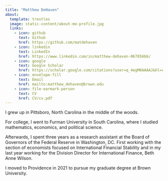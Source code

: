 ```yaml
---
title: "Matthew DeHaven"
about:
  template: trestles
  image: static-content/about-me-profile.jpg
  links:
    - icon: github
      text: Github
      href: https://github.com/matdehaven
    - icon: linkedin
      text: LinkedIn
      href: https://www.linkedin.com/in/matthew-dehaven-067856b6/
    - icon: google
      text: Google Scholar
      href: https://scholar.google.com/citations?user=q_4egM0AAAAJ&hl=en
    - icon: envelope-fill
      text: Email
      href: mailto:matthew_dehaven@brown.edu
    - icon: file-earmark-person
      text: CV
      href: CV/cv.pdf
---
```


I grew up in Pittsboro, North Carolina in the middle of the woods.

For college, I went to Furman University in South Carolina, where I studied mathematics, economics, and political science.

Afterwards, I spent three years as a research assistant at the Board of Governors of the Federal Reserve in Washington, DC. First working with the section of economists focused on International Financial Stability and in my last year working for the Division Director for International Finance, Beth Anne Wilson.

I moved to Providence in 2021 to pursue my graduate degree at Brown University.
